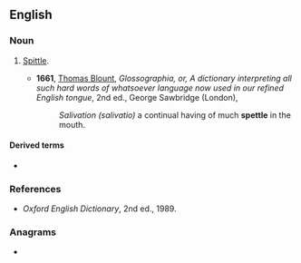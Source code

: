 ==English==

===Noun===
{{en-noun|-}}

# {{lb|en|obsolete}} [[spittle|Spittle]].
#* '''1661''', [[w:Thomas_Blount_(lexicographer)|Thomas Blount]], ''Glossographia, or, A dictionary interpreting all such hard words of whatsoever language now used in our refined English tongue'', 2nd ed., George Sawbridge (London),
#*: ''Salivation (salivatio)'' a continual having of much '''spettle''' in the mouth.

====Derived terms====
* {{l|en|spettly}}

===References===
* ''Oxford English Dictionary'', 2nd ed., 1989.

===Anagrams===
* {{anagrams|en|pettles}}